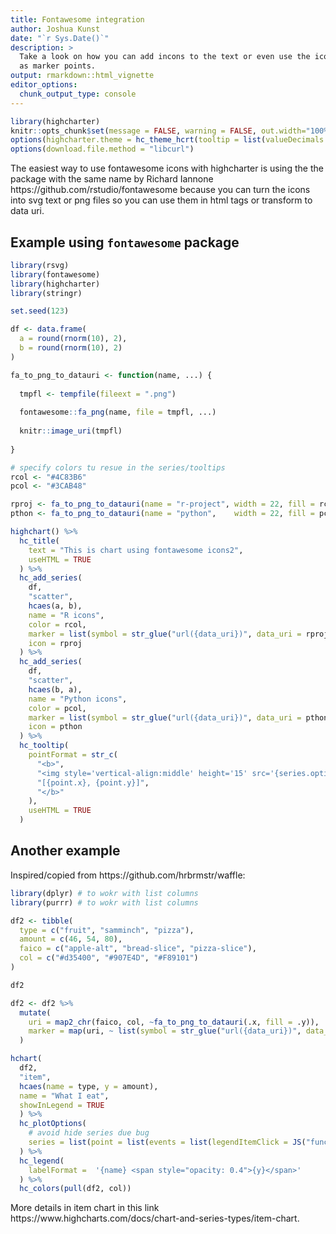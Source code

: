 ```yaml
---
title: Fontawesome integration
author: Joshua Kunst
date: "`r Sys.Date()`"
description: >
  Take a look on how you can add incons to the text or even use the icons
  as marker points.
output: rmarkdown::html_vignette
editor_options: 
  chunk_output_type: console
---
```


<script>
$(document).ready(function(){ 
  el = $(".page-header > h1")
  icon = "font-awesome"
  text = el.text()
  text_new = "<span class=\"fa fa-" + icon  + "\"></span> " + text
  el.html(text_new) 
}) ;
</script>

```r
library(highcharter)
knitr::opts_chunk$set(message = FALSE, warning = FALSE, out.width="100%")
options(highcharter.theme = hc_theme_hcrt(tooltip = list(valueDecimals = 2)))
options(download.file.method = "libcurl")
```

The easiest way to use fontawesome icons with highcharter is using the
the package with the same name by Richard Iannone https://github.com/rstudio/fontawesome
because you can turn the icons into svg text or png files so you can use them in 
html tags or transform to data uri.

## Example using `fontawesome` package

```r
library(rsvg)
library(fontawesome)
library(highcharter)
library(stringr)

set.seed(123)

df <- data.frame(
  a = round(rnorm(10), 2),
  b = round(rnorm(10), 2)
)

fa_to_png_to_datauri <- function(name, ...) {
  
  tmpfl <- tempfile(fileext = ".png")
  
  fontawesome::fa_png(name, file = tmpfl, ...)
  
  knitr::image_uri(tmpfl)
  
}

# specify colors tu resue in the series/tooltips
rcol <- "#4C83B6"
pcol <- "#3CAB48"

rproj <- fa_to_png_to_datauri(name = "r-project", width = 22, fill = rcol)
pthon <- fa_to_png_to_datauri(name = "python",    width = 22, fill = pcol)

highchart() %>% 
  hc_title(
    text = "This is chart using fontawesome icons2",
    useHTML = TRUE
  ) %>% 
  hc_add_series(
    df,
    "scatter",
    hcaes(a, b),
    name = "R icons",
    color = rcol,
    marker = list(symbol = str_glue("url({data_uri})", data_uri = rproj)),
    icon = rproj
  ) %>% 
  hc_add_series(
    df,
    "scatter",
    hcaes(b, a),
    name = "Python icons",
    color = pcol,
    marker = list(symbol = str_glue("url({data_uri})", data_uri = pthon)),
    icon = pthon
  ) %>% 
  hc_tooltip(
    pointFormat = str_c(
      "<b>",
      "<img style='vertical-align:middle' height='15' src='{series.options.icon}'/> ",
      "[{point.x}, {point.y}]",
      "</b>"
    ),
    useHTML = TRUE
  )
```

## Another example

Inspired/copied from https://github.com/hrbrmstr/waffle:

```r
library(dplyr) # to wokr with list columns
library(purrr) # to wokr with list columns

df2 <- tibble(
  type = c("fruit", "samminch", "pizza"),
  amount = c(46, 54, 80),
  faico = c("apple-alt", "bread-slice", "pizza-slice"),
  col = c("#d35400", "#907E4D", "#F89101")
)

df2

df2 <- df2 %>% 
  mutate(
    uri = map2_chr(faico, col, ~fa_to_png_to_datauri(.x, fill = .y)),
    marker = map(uri, ~ list(symbol = str_glue("url({data_uri})", data_uri = .x)))
  )

hchart(
  df2,
  "item",
  hcaes(name = type, y = amount),
  name = "What I eat",
  showInLegend = TRUE
  ) %>% 
  hc_plotOptions(
    # avoid hide series due bug
    series = list(point = list(events = list(legendItemClick = JS("function(e) {e.preventDefault() }"))))
  ) %>% 
  hc_legend(
    labelFormat =  '{name} <span style="opacity: 0.4">{y}</span>'
  ) %>% 
  hc_colors(pull(df2, col))
```

More details in item chart in this link 
https://www.highcharts.com/docs/chart-and-series-types/item-chart.

